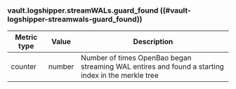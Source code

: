 ### vault.logshipper.streamWALs.guard_found ((#vault-logshipper-streamwals-guard_found))

Metric type | Value   | Description
----------- | ------- | -----------
counter     | number  | Number of times OpenBao began streaming WAL entires and found a starting index in the merkle tree
